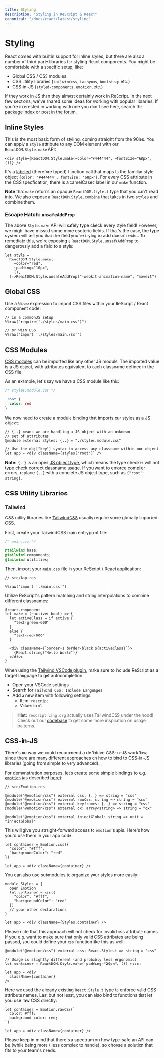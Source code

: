 ```yaml
---
title: Styling
description: "Styling in ReScript & React"
canonical: "/docs/react/latest/styling"
---
```


# Styling

React comes with builtin support for inline styles, but there are also a number of third party libraries for styling React components. You might be comfortable with a specific setup, like:

- Global CSS / CSS modules
- CSS utility libraries (`tailwindcss`, `tachyons`, `bootstrap` etc.)
- CSS-in-JS (`styled-components`, `emotion`, etc.)

If they work in JS then they almost certainly work in ReScript. In the next few sections, we've shared some ideas for working with popular libraries. If you're interested in working with one you don't see here, search the [package index](https://rescript-lang.org/packages) or post in [the forum](https://forum.rescript-lang.org).


## Inline Styles

This is the most basic form of styling, coming straight from the 90ies. You can apply a `style` attribute to any DOM element with our `ReactDOM.Style.make` API:

```res
<div style={ReactDOM.Style.make(~color="#444444", ~fontSize="68px", ())} />
```

It's a [labeled](/docs/manual/latest/function#labeled-arguments) (therefore typed) function call that maps to the familiar style object `{color: '#444444', fontSize: '68px'}`. For every CSS attribute in the CSS specfication, there is a camelCased label in our `make` function.

**Note** that `make` returns an opaque `ReactDOM.Style.t` type that you can't read into. We also expose a `ReactDOM.Style.combine` that takes in two `style`s and combine them.

### Escape Hatch: `unsafeAddProp`

The above `Style.make` API will safely type check every style field! However, we might have missed some more esoteric fields. If that's the case, the type system will tell you that the field you're trying to add doesn't exist. To remediate this, we're exposing a `ReactDOM.Style.unsafeAddProp` to dangerously add a field to a style:

```res
let style =
  ReactDOM.Style.make(
    ~color="red",
    ~padding="10px",
    (),
  )->ReactDOM.Style.unsafeAddProp("-webkit-animation-name", "moveit")
```

## Global CSS

Use a `%%raw` expression to import CSS files within your ReScript / React component code:

```rescript
// in a CommonJS setup
%%raw("require('./styles/main.css')")

// or with ES6
%%raw("import './styles/main.css'")
```

## CSS Modules

[CSS modules](https://github.com/css-modules/css-modules) can be imported like any other JS module. The imported value is a JS object, with attributes equivalent to each classname defined in the CSS file.

As an example, let's say we have a CSS module like this:

```css
/* styles.module.css */

.root {
  color: red
}
```

We now need to create a module binding that imports our styles as a JS object: 

```res
// {..} means we are handling a JS object with an unknown
// set of attributes
@module external styles: {..} = "./styles.module.css"

// Use the obj["key"] syntax to access any classname within our object
let app = <div className={styles["root"]} />
```

**Note:** `{..}` is an open [JS object type](/docs/manual/latest/object#type-declaration), which means the type checker will not type check correct classname usage. If you want to enforce compiler errors, replace `{..}` with a concrete JS object type, such as `{"root": string}`.


## CSS Utility Libraries

### Tailwind

CSS utility libraries like [TailwindCSS](https://tailwindcss.com) usually require some globally imported CSS.

First, create your TailwindCSS main entrypoint file:

```css
/* main.css */

@tailwind base;
@tailwind components;
@tailwind utilities;
```

Then, import your `main.css` file in your ReScript / React application:

```res
// src/App.res

%%raw("import './main.css'")
```

Utilize ReScript's pattern matching and string interpolations to combine different classnames:

```res
@react.component
let make = (~active: bool) => {
  let activeClass = if active {
    "text-green-600"
  }
  else {
    "text-red-600"
  }

  <div className={`border-1 border-black ${activeClass}`}>
    {React.string("Hello World")}
  </div>
}
```

When using the [Tailwind VSCode plugin](https://tailwindcss.com/docs/intellisense), make sure to include ReScript as a target language to get autocompletion:

- Open your VSCode settings
- Search for `Tailwind CSS: Include Languages`
- Add a new item with following settings:
  - Item: `rescript`
  - Value: `html`


> **Hint:** `rescript-lang.org` actually uses TailwindCSS under the hood! Check out our [codebase](https://github.com/rescript-association/rescript-lang.org) to get some more inspiration on usage patterns.


## CSS-in-JS

There's no way we could recommend a definitive CSS-in-JS workflow, since there are many different approaches on how to bind to CSS-in-JS libraries (going from simple to very advanced).

For demonstration purposes, let's create some simple bindings to e.g. [`emotion`](https://emotion.sh/docs/introduction) (as described [here](https://github.com/bloodyowl/rescript-react-starter-kit/blob/eca7055c59ba578b2d1994fc928d8f541a423e74/src/shared/Emotion.res)):

```res
// src/Emotion.res

@module("@emotion/css") external css: {..} => string = "css"
@module("@emotion/css") external rawCss: string => string = "css"
@module("@emotion/css") external keyframes: {..} => string = "css"
@module("@emotion/css") external cx: array<string> => string = "cx"

@module("@emotion/css") external injectGlobal: string => unit = "injectGlobal"
```

This will give you straight-forward access to `emotion`'s apis. Here's how you'd use them in your app code:

```res
let container = Emotion.css({
  "color": "#fff",
  "backgroundColor": "red"
})

let app = <div className={container} />
```

You can also use submodules to organize your styles more easily:

```res
module Styles = {
  open Emotion
  let container = css({
    "color": "#fff",
    "backgroundColor": "red"
  })
  // your other declarations
}

let app = <div className={Styles.container} />
```

Please note that this approach will not check for invalid css attribute names. If you e.g. want to make sure that only valid CSS attributes are being passed, you could define your `css` function like this as well:

```res
@module("@emotion/css") external css: React.Style.t => string = "css"

// Usage is slightly different (and probably less ergonomic)
let container = ReactDOM.Style.make(~padding="20px", ())->css;

let app = <div
  className={container}
/>
```

Here we used the already existing `React.Style.t` type to enforce valid CSS attribute names. 
Last but not least, you can also bind to functions that let you use raw CSS directly:

```res
let container = Emotion.rawCss(`
  color: #fff;
  background-color: red;
`)

let app = <div className={container} />
```

Please keep in mind that there's a spectrum on how type-safe an API can be (while being more / less complex to handle), so choose a solution that fits to your team's needs.

